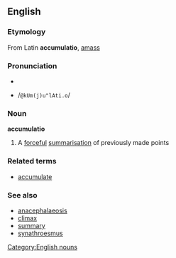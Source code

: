 ==English==
===Etymology===
From Latin '''accumulatio''', [[amass]]

===Pronunciation===
*{{IPA|/əkʊm(j)uˈlɑti.o/}}
*{{SAMPA}} /<tt>@kUm(j)u"lAti.o</tt>/

===Noun===
'''accumulatio'''
#{{rhetoric}} A [[forceful]] [[summarisation]] of previously made points

===Related terms===
*[[accumulate]]

===See also===
*[[anacephalaeosis]]
*[[climax]]
*[[summary]]
*[[synathroesmus]]

[[Category:English nouns]]